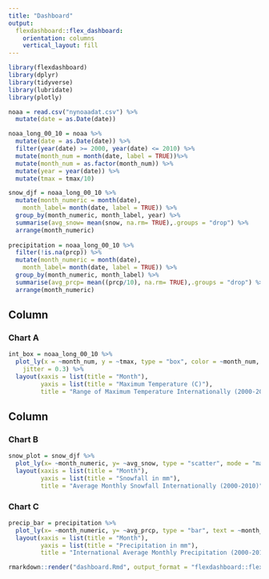 ```yaml
---
title: "Dashboard"
output: 
  flexdashboard::flex_dashboard:
    orientation: columns
    vertical_layout: fill
---
```


```r
library(flexdashboard)
library(dplyr)
library(tidyverse)
library(lubridate)
library(plotly)
```

```r
noaa = read.csv("nynoaadat.csv") %>%
  mutate(date = as.Date(date))

noaa_long_00_10 = noaa %>%
  mutate(date = as.Date(date)) %>%
  filter(year(date) >= 2000, year(date) <= 2010) %>%
  mutate(month_num = month(date, label = TRUE))%>%
  mutate(month_num = as.factor(month_num)) %>%
  mutate(year = year(date)) %>%
  mutate(tmax = tmax/10)

snow_djf = noaa_long_00_10 %>%
  mutate(month_numeric = month(date),                
    month_label= month(date, label = TRUE)) %>%
  group_by(month_numeric, month_label, year) %>%
  summarise(avg_snow= mean(snow, na.rm= TRUE),.groups = "drop") %>%
  arrange(month_numeric)
  
precipitation = noaa_long_00_10 %>%
  filter(!is.na(prcp)) %>%
  mutate(month_numeric = month(date),                
    month_label= month(date, label = TRUE)) %>%
  group_by(month_numeric, month_label) %>%
  summarise(avg_prcp= mean((prcp/10), na.rm= TRUE),.groups = "drop") %>%
  arrange(month_numeric)
```

Column {data-width=650}
-----------------------------------------------------------------------

### Chart A

```r
int_box = noaa_long_00_10 %>%
  plot_ly(x = ~month_num, y = ~tmax, type = "box", color = ~month_num, 
    jitter = 0.3) %>%
  layout(xaxis = list(title = "Month"),
         yaxis = list(title = "Maximum Temperature (C)"),
         title = "Range of Maximum Temperature Internationally (2000-2010)")
```

Column {data-width=350}
-----------------------------------------------------------------------

### Chart B

```r
snow_plot = snow_djf %>%
  plot_ly(x= ~month_numeric, y= ~avg_snow, type = "scatter", mode = "markers", text = ~month_label, color= ~year) %>%
  layout(xaxis = list(title = "Month"),
         yaxis = list(title = "Snowfall in mm"),
         title = "Average Monthly Snowfall Internationally (2000-2010)")
```

### Chart C

```r
precip_bar = precipitation %>%
  plot_ly(x= ~month_numeric, y= ~avg_prcp, type = "bar", text = ~month_label) %>%
  layout(xaxis = list(title = "Month"),
         yaxis = list(title = "Precipitation in mm"),
         title = "International Average Monthly Precipitation (2000-2010)")
```

```r
rmarkdown::render("dashboard.Rmd", output_format = "flexdashboard::flex_dashboard")
```
